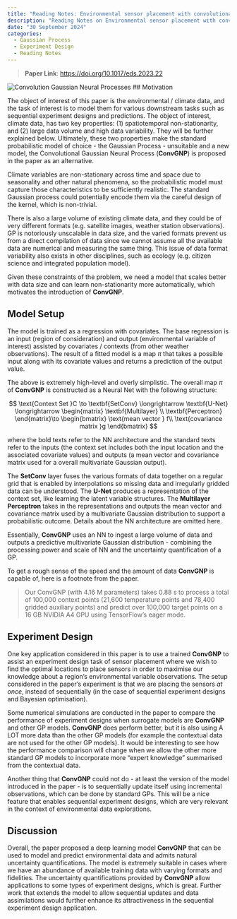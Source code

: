 ```yaml
---
title: "Reading Notes: Environmental sensor placement with convolutional Gaussian neural processes"
description: "Reading Notes on Environmental sensor placement with convolutional Gaussian neural processes"
date: "30 September 2024"
categories:
  - Gaussian Process
  - Experiment Design
  - Reading Notes
---
```

> **Paper Link**: [https://doi.org/10.1017/eds.2023.22](https://doi.org/10.1017/eds.2023.22) 

![Convolution Gaussian Neural Processes](ConvGNP.png)
## Motivation

The object of interest of this paper is the environmental / climate data, and the task of interest is to model them for various downstream tasks such as sequential experiment designs and predictions. The object of interest, climate data, has two key properties: (1) spatiotemporal non-stationarity, and (2) large data volume and high data variability. They will be further explained below. Ultimately, these two properties make the standard probabilistic model of choice - the Gaussian Process - unsuitable and a new model, the Convolutional Gaussian Neural Process (**ConvGNP**) is proposed in the paper as an alternative. 

Climate variables are non-stationary across time and space due to seasonality and other natural phenomena, so the probabilistic model must capture those characteristics to be sufficiently realistic. The standard Gaussian process could potentially encode them via the careful design of the kernel, which is non-trivial. 

There is also a large volume of existing climate data, and they could be of very different formats (e.g. satellite images, weather station observations). GP is notoriously unscalable in data size, and the varied formats prevent us from a direct compilation of data since we cannot assume all the available data are numerical and measuring the same thing. This issue of data format variability also exists in other disciplines, such as ecology (e.g. citizen science and integrated population model).

Given these constraints of the problem, we need a model that scales better with data size and can learn non-stationarity more automatically, which motivates the introduction of **ConvGNP**.   

## Model Setup

The model is trained as a regression with covariates. The base regression is an input (region of consideration) and output (environmental variable of interest) assisted by covariates / contexts (from other weather observations). The result of a fitted model is a map $\pi$ that takes a possible input along with its covariate values and returns a prediction of the output value. 

The above is extremely high-level and overly simplistic. The overall map $\pi$ of **ConvGNP** is constructed as a Neural Net with the following structure: 

$$
\text{Context Set }C \to \textbf{SetConv} \longrightarrow \textbf{U-Net} \longrightarrow \begin{matrix} \textbf{Multilayer} \\ \textbf{Perceptron} \end{matrix}\to \begin{bmatrix} \text{mean vector } f\\ \text{covariance matrix }g \end{bmatrix}
$$

where the bold texts refer to the NN architecture and the standard texts refer to the inputs (the context set includes both the input location and the associated covariate values) and outputs (a mean vector and covariance matrix used for a overall multivariate Gaussian output). 

The $\textbf{SetConv}$ layer fuses the various formats of data together on a regular grid that is enabled by interpolations so missing data and irregularly gridded data can be understood. The $\textbf{U-Net}$ produces a representation of the context set, like learning the latent variable structures. The $\textbf{Multilayer Perceptron}$ takes in the representations and outputs the mean vector and covariance matrix used by a multivariate Gaussian distribution to support a probabilistic outcome. Details about the NN architecture are omitted here. 

Essentially, **ConvGNP** uses an NN to ingest a large volume of data and outputs a predictive multivariate Gaussian distribution - combining the processing power and scale of NN and the uncertainty quantification of a GP. 

To get a rough sense of the speed and the amount of data **ConvGNP** is capable of, here is a footnote from the paper. 

> Our ConvGNP (with 4.16 M parameters) takes 0.88 s to process a total of 100,000 context points (21,600 temperature points and 78,400 gridded auxiliary points) and predict over 100,000 target points on a 16 GB NVIDIA A4 GPU using TensorFlow’s eager mode.
> 

## Experiment Design

One key application considered in this paper is to use a trained **ConvGNP** to assist an experiment design task of sensor placement where we wish to find the optimal locations to place sensors in order to maximise our knowledge about a region’s environmental variable observations. The setup considered in the paper’s experiment is that we are placing the sensors *at once*, instead of sequentially (in the case of sequential experiment designs and Bayesian optimisation). 

Some numerical simulations are conducted in the paper to compare the performance of experiment designs when surrogate models are **ConvGNP** and other GP models. **ConvGNP** does perform better, but it is also using A LOT more data than the other GP models (for example the contextual data are not used for the other GP models). It would be interesting to see how the performance comparison will change when we allow the other more standard GP models to incorporate more “expert knowledge” summarised from the contextual data.

Another thing that **ConvGNP** could not do - at least the version of the model introduced in the paper - is to sequentially update itself using incremental observations, which can be done by standard GPs. This will be a nice feature that enables sequential experiment designs, which are very relevant in the context of environmental data explorations. 

## Discussion

Overall, the paper proposed a deep learning model **ConvGNP** that can be used to model and predict environmental data and admits natural uncertainty quantifications. The model is extremely suitable in cases where we have an abundance of available training data with varying formats and fidelities. The uncertainty quantifications provided by **ConvGNP** allow applications to some types of experiment designs, which is great. Further work that extends the model to allow sequential updates and data assimilations would further enhance its attractiveness in the sequential experiment design application.